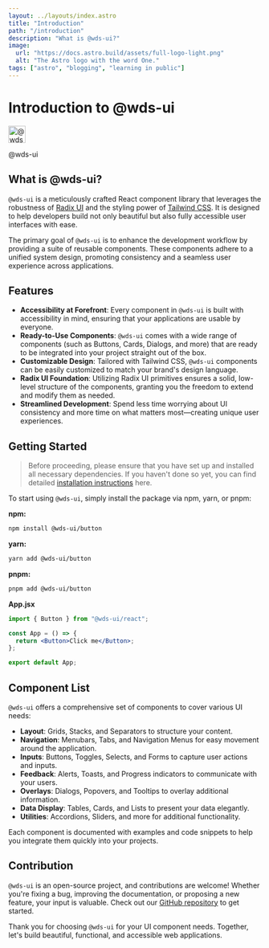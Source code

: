 ```yaml
---
layout: ../layouts/index.astro
title: "Introduction"
path: "/introduction"
description: "What is @wds-ui?"
image:
  url: "https://docs.astro.build/assets/full-logo-light.png"
  alt: "The Astro logo with the word One."
tags: ["astro", "blogging", "learning in public"]
---
```


# Introduction to @wds-ui

  <section href="/"  class="  font-[900] flex bg-white text-black  my-6 whitespace-nowrap text-5xl md:text-8xl  justify-center aspect-[16/9] items-centercursor-pointer w-[97%] border">
    <img id="logo-image" src="/logo.png" class='rounded-md w-16 h-16 md:w-40 md:h-40' alt="@wds-ui logo" width="34" height="34"/>

   <p className="flex items-center">@wds-ui</p> 
  </section>

## What is @wds-ui?

`@wds-ui` is a meticulously crafted React component library that leverages the robustness of [Radix UI](https://www.radix-ui.com/) and the styling power of [Tailwind CSS](https://tailwindcss.com/). It is designed to help developers build not only beautiful but also fully accessible user interfaces with ease.

The primary goal of `@wds-ui` is to enhance the development workflow by providing a suite of reusable components. These components adhere to a unified system design, promoting consistency and a seamless user experience across applications.

## Features

- **Accessibility at Forefront**: Every component in `@wds-ui` is built with accessibility in mind, ensuring that your applications are usable by everyone.
- **Ready-to-Use Components**: `@wds-ui` comes with a wide range of components (such as Buttons, Cards, Dialogs, and more) that are ready to be integrated into your project straight out of the box.
- **Customizable Design**: Tailored with Tailwind CSS, `@wds-ui` components can be easily customized to match your brand's design language.
- **Radix UI Foundation**: Utilizing Radix UI primitives ensures a solid, low-level structure of the components, granting you the freedom to extend and modify them as needed.
- **Streamlined Development**: Spend less time worrying about UI consistency and more time on what matters most—creating unique user experiences.

## Getting Started

> Before proceeding, please ensure that you have set up and installed all necessary dependencies.
> If you haven't done so yet, you can find detailed [installation instructions](/installation) here.

To start using `@wds-ui`, simply install the package via npm, yarn, or pnpm:

**npm:**

```bash
npm install @wds-ui/button
```

**yarn:**

```bash
yarn add @wds-ui/button
```

**pnpm:**

```bash
pnpm add @wds-ui/button
```

**App.jsx**

```jsx
import { Button } from "@wds-ui/react";

const App = () => {
  return <Button>Click me</Button>;
};

export default App;
```

## Component List

`@wds-ui` offers a comprehensive set of components to cover various UI needs:

- **Layout**: Grids, Stacks, and Separators to structure your content.
- **Navigation**: Menubars, Tabs, and Navigation Menus for easy movement around the application.
- **Inputs**: Buttons, Toggles, Selects, and Forms to capture user actions and inputs.
- **Feedback**: Alerts, Toasts, and Progress indicators to communicate with your users.
- **Overlays**: Dialogs, Popovers, and Tooltips to overlay additional information.
- **Data Display**: Tables, Cards, and Lists to present your data elegantly.
- **Utilities**: Accordions, Sliders, and more for additional functionality.

Each component is documented with examples and code snippets to help you integrate them quickly into your projects.

## Contribution

`@wds-ui` is an open-source project, and contributions are welcome! Whether you're fixing a bug, improving the documentation, or proposing a new feature, your input is valuable. Check out our [GitHub repository](https://github.com/Ghassanooooo/wds) to get started.

Thank you for choosing `@wds-ui` for your UI component needs. Together, let's build beautiful, functional, and accessible web applications.
